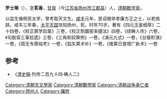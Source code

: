 '''罗士琳'''（{{bd|1783年||1853年|catIdx=L}}），[[表字|字]]'''茗香'''，[[甘泉|甘泉]]（今[[江苏省|江苏省]][[扬州市|扬州市]][[江都县|江都县]]）人，[[清朝|清朝]][[数学家|数学家]]。

以监生循例贡太学，曾考取天文生。[[咸丰|咸丰]]元年，恩诏徵举孝廉方正之士，以老病辞。咸丰三年春，[[太平天国|太平天国]]攻陷扬州，死。时年70岁。著有《四元玉鉴细草》二十四卷，《校正算学启蒙》三卷，《校正割圜密率捷法》四卷，《续畴人传》六卷，《句股容三事拾遗》三卷，《三角和较算例》一卷，《演元九式》一卷，《台锥积演》一卷，《周无专鼎铭考》一卷，《弧矢算术补》一卷，《推算日食增广新术》一卷

==参考==
{{refbegin}}
*《[[清史稿|清史稿]]·列传二百九十四·畴人二》
{{refend}}

{{規範控制}}
{{DEFAULTSORT:Luo羅}}
[[Category:清朝天文學家|Category:清朝天文學家]]
[[Category:清朝數學家|Category:清朝數學家]]
[[Category:清朝战争身亡者|Category:清朝战争身亡者]]
[[Category:扬州人|Category:扬州人]]
[[Category:羅姓|Category:羅姓]]